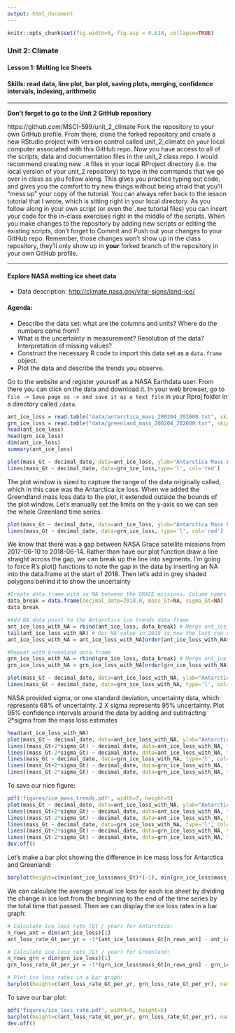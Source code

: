 ```yaml
---
output: html_document
---
```


```r
knitr::opts_chunk$set(fig.width=6, fig.asp = 0.618, collapse=TRUE) 
```

### Unit 2: Climate
#### Lesson 1: Melting Ice Sheets
#### Skills: read data, line plot, bar plot, saving plots, merging, confidence intervals, indexing, arithmetic

***

**Don't forget to go to the Unit 2 GitHub repository** 

https://github.com/MSCI-599/unit_2_climate 
Fork the repository to your own GitHub profile. From there, clone the forked repository and create a new RStudio project with version control called unit_2_climate on your local computer associated with this GitHub repo. Now you have access to all of the scripts, data and documentation files in the unit_2 class repo. I would recommend creating new `.R` files in your local RProject directory (i.e. the local version of your unit_2 repository) to type in the commands that we go over in class as you follow along. This gives you practice typing out code, and gives you the comfort to try new things without being afraid that you'll "mess up" your copy of the tutorial. You can always refer back to the lesson tutorial that I wrote, which is sitting right in your local directory. As you follow along in your own script (or even the `.Rmd` tutorial files) you can insert your code for the in-class exercises right in the middle of the scripts. When you make changes to the repository by adding new scripts or editing the existing scripts, don't forget to Commit and Push out your changes to your GitHub repo. Remember, those changes won't show up in the class repository, they'll only show up in **your** forked branch of the repository in your own GitHub profile.

***

#### Explore NASA melting ice sheet data

- Data description: <http://climate.nasa.gov/vital-signs/land-ice/>

#### Agenda:

- Describe the data set: what are the columns and units? Where do the numbers come from? 
- What is the uncertainty in measurement? Resolution of the data? Interpretation of missing values?
- Construct the necessary R code to import this data set as a `data.frame` object.
- Plot the data and describe the trends you observe.

Go to the website and register yourself as a NASA Earthdata user. From there you can click on the data and download it. In your web browser, go to `File -> Save page as -> and save it as a text file` in your Rproj folder in a directory called `/data`.

```r
ant_ice_loss = read.table("data/antarctica_mass_200204_202008.txt", skip=31, sep="", header = FALSE, col.names = c("decimal_date", "mass_Gt", "sigma_Gt")) # Antarctica ice mass loss
grn_ice_loss = read.table("data/greenland_mass_200204_202008.txt", skip=31, sep="", header = FALSE, col.names = c("decimal_date", "mass_Gt", "sigma_Gt")) # Greenland ice mass loss
head(ant_ice_loss)
head(grn_ice_loss)
dim(ant_ice_loss)
summary(ant_ice_loss)

plot(mass_Gt ~ decimal_date, data=ant_ice_loss, ylab="Antarctica Mass Loss (Gt)", type='l') +
lines(mass_Gt ~ decimal_date, data=grn_ice_loss,type='l', col='red') 
```

The plot window is sized to capture the range of the data originally called, which in this case was the Antarctica ice loss. When we added the Greendland mass loss data to the plot, it extended outside the bounds of the plot window. Let's manually set the limits on the y-axis so we can see the whole Greenland time series.

```r
plot(mass_Gt ~ decimal_date, data=ant_ice_loss, ylab="Antarctica Mass Loss (Gt)", type='l', ylim=range(grn_ice_loss$mass_Gt)) +
lines(mass_Gt ~ decimal_date, data=grn_ice_loss, type='l', col='red') 
```

We know that there was a gap between NASA Grace satellite missions from 2017-06-10 to 2018-06-14. Rather than have our plot function draw a line straight across the gap, we can break up the line into segments. I'm going to force R's plot() functions to note the gap in the data by inserting an NA into the data.frame at the start of 2018. Then let's add in grey shaded polygons behind it to show the uncertainty

```r
#Create data.frame with an NA between the GRACE missions. Column names must match so it will merge with ant and grn data
data_break = data.frame(decimal_date=2018.0, mass_Gt=NA, sigma_Gt=NA)
data_break

#Add NA data point to the Antarctica ice trends data frame
ant_ice_loss_with_NA = rbind(ant_ice_loss, data_break) # Merge ant_ice_loss data frame with our NA point
tail(ant_ice_loss_with_NA) # Our NA value in 2018 is now the last row of our data frame
ant_ice_loss_with_NA = ant_ice_loss_with_NA[order(ant_ice_loss_with_NA$decimal_date),] # Reorder the data frame, sorting by date

#Repeat with Greenland data.frame
grn_ice_loss_with_NA = rbind(grn_ice_loss, data_break) # Merge ant_ice_loss data frame with our NA point
grn_ice_loss_with_NA = grn_ice_loss_with_NA[order(grn_ice_loss_with_NA$decimal_date),]

plot(mass_Gt ~ decimal_date, data=ant_ice_loss_with_NA, ylab="Antarctica Mass Loss (Gt)", type='l', ylim=range(grn_ice_loss_with_NA$mass_Gt, na.rm=TRUE)) +
lines(mass_Gt ~ decimal_date, data=grn_ice_loss_with_NA, type='l', col='red') 
```

NASA provided sigma, or one standard deviation, uncertainty data, which represents 68% of uncertainty. 2 X sigma represents 95% uncertainty. Plot 95% confidence intervals around the data by adding and subtracting 2*sigma from the mass loss estimates

```r
head(ant_ice_loss_with_NA)
plot(mass_Gt ~ decimal_date, data=ant_ice_loss_with_NA, ylab="Antarctica Mass Loss (Gt)", xlab="Year", type='l', ylim=range(grn_ice_loss_with_NA$mass_Gt, na.rm=TRUE)) +
lines((mass_Gt+2*sigma_Gt) ~ decimal_date, data=ant_ice_loss_with_NA, type='l', lty='dashed') +
lines((mass_Gt-2*sigma_Gt) ~ decimal_date, data=ant_ice_loss_with_NA, type='l', lty='dashed') +
lines(mass_Gt ~ decimal_date, data=grn_ice_loss_with_NA, type='l', col='red') +
lines((mass_Gt+2*sigma_Gt) ~ decimal_date, data=grn_ice_loss_with_NA, type='l', lty='dashed', col="red") +
lines((mass_Gt-2*sigma_Gt) ~ decimal_date, data=grn_ice_loss_with_NA, type='l', lty='dashed', col="red") 
```

To save our nice figure:

```r
pdf('figures/ice_mass_trends.pdf', width=7, height=5)
plot(mass_Gt ~ decimal_date, data=ant_ice_loss_with_NA, ylab="Antarctica Mass Loss (Gt)", xlab="Year", type='l', ylim=range(grn_ice_loss_with_NA$mass_Gt, na.rm=TRUE)) +
lines((mass_Gt+2*sigma_Gt) ~ decimal_date, data=ant_ice_loss_with_NA, type='l', lty='dashed') +
lines((mass_Gt-2*sigma_Gt) ~ decimal_date, data=ant_ice_loss_with_NA, type='l', lty='dashed') +
lines(mass_Gt ~ decimal_date, data=grn_ice_loss_with_NA, type='l', col='red') +
lines((mass_Gt+2*sigma_Gt) ~ decimal_date, data=grn_ice_loss_with_NA, type='l', lty='dashed', col="red") +
lines((mass_Gt-2*sigma_Gt) ~ decimal_date, data=grn_ice_loss_with_NA, type='l', lty='dashed', col="red") 
dev.off()
```
Let's make a bar plot showing the difference in ice mass loss for Antarctica and Greenland:

```r
barplot(height=c(min(ant_ice_loss$mass_Gt)*(-1), min(grn_ice_loss$mass_Gt)*(-1)), names.arg=c("Antarctica","Greenland"), ylim=c(0,5000), ylab="Ice loss in Gt")
```

We can calculate the average annual ice loss for each ice sheet by dividing the change in ice lost from the beginning to the end of the time series by the total time that passed. Then we can display the ice loss rates in a bar graph:

```r
# Calculate ice loss rate (Gt / year) for Antarctica:
n_rows_ant = dim(ant_ice_loss)[1]
ant_loss_rate_Gt_per_yr = -1*(ant_ice_loss$mass_Gt[n_rows_ant] - ant_ice_loss$mass_Gt[1]) / (ant_ice_loss$decimal_date[n_rows_ant] - ant_ice_loss$decimal_date[1])

# Calculate ice loss rate (Gt / year) for Greenland:
n_rows_grn = dim(grn_ice_loss)[1]
grn_loss_rate_Gt_per_yr = -1*(grn_ice_loss$mass_Gt[n_rows_grn] - grn_ice_loss$mass_Gt[1]) / (grn_ice_loss$decimal_date[n_rows_grn] - grn_ice_loss$decimal_date[1])

# Plot ice loss rates in a bar graph:
barplot(height=c(ant_loss_rate_Gt_per_yr, grn_loss_rate_Gt_per_yr), names.arg=c("Antarctica","Greenland"), ylab="Ice loss rate (Gt/year)")

```

To save our bar plot:
```r
pdf('figures/ice_loss_rate.pdf', width=5, height=5)
barplot(height=c(ant_loss_rate_Gt_per_yr, grn_loss_rate_Gt_per_yr), names.arg=c("Antarctica","Greenland"), ylab="Ice loss rate (Gt/year)")
dev.off()

```

